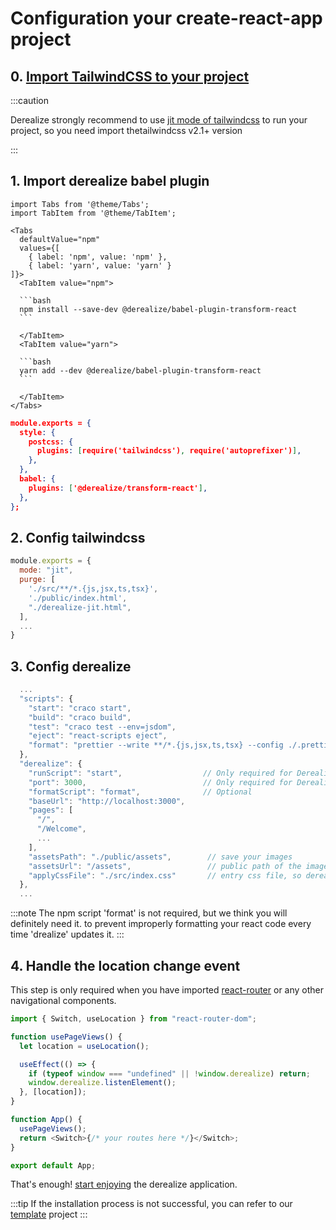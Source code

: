 # Configuration your create-react-app project

## 0. [Import TailwindCSS to your project](https://tailwindcss.com/docs/guides/create-react-app)

:::caution

Derealize strongly recommend to use [jit mode of tailwindcss](https://tailwindcss.com/docs/just-in-time-mode#enabling-jit-mode) to run your project, so you need import thetailwindcss v2.1+ version

:::

## 1. Import derealize babel plugin

````mdx-code-block
import Tabs from '@theme/Tabs';
import TabItem from '@theme/TabItem';

<Tabs
  defaultValue="npm"
  values={[
    { label: 'npm', value: 'npm' },
    { label: 'yarn', value: 'yarn' }
]}>
  <TabItem value="npm">

  ```bash
  npm install --save-dev @derealize/babel-plugin-transform-react
  ```

  </TabItem>
  <TabItem value="yarn">

  ```bash
  yarn add --dev @derealize/babel-plugin-transform-react
  ```

  </TabItem>
</Tabs>
````

```json title="./craco.config.js" {8}
module.exports = {
  style: {
    postcss: {
      plugins: [require('tailwindcss'), require('autoprefixer')],
    },
  },
  babel: {
    plugins: ['@derealize/transform-react'],
  },
};
```

## 2. Config tailwindcss

```js title="./tailwind.config.js" {2,6}
module.exports = {
  mode: "jit",
  purge: [
    './src/**/*.{js,jsx,ts,tsx}',
    './public/index.html',
    "./derealize-jit.html",
  ],
  ...
}
```

## 3. Config derealize

```js title="./package.json" {7,9-22}
  ...
  "scripts": {
    "start": "craco start",
    "build": "craco build",
    "test": "craco test --env=jsdom",
    "eject": "react-scripts eject",
    "format": "prettier --write **/*.{js,jsx,ts,tsx} --config ./.prettierrc"  // Optional
  },
  "derealize": {
    "runScript": "start",                  // Only required for Derealize Studio with node runtime
    "port": 3000,                          // Only required for Derealize Studio with node runtime
    "formatScript": "format",              // Optional
    "baseUrl": "http://localhost:3000",
    "pages": [
      "/",
      "/Welcome",
      ...
    ],
    "assetsPath": "./public/assets",        // save your images
    "assetsUrl": "/assets",                 // public path of the images
    "applyCssFile": "./src/index.css"       // entry css file, so derealize can be parsed @apply
  },
  ...
```

:::note
The npm script 'format' is not required, but we think you will definitely need it. to prevent improperly formatting your react code every time 'drealize' updates it.
:::

## 4. Handle the location change event

This step is only required when you have imported [react-router](https://reactrouter.com/) or any other navigational components.

```js title="./src/App.tsx" {3-10,13}
import { Switch, useLocation } from "react-router-dom";

function usePageViews() {
  let location = useLocation();

  useEffect(() => {
    if (typeof window === "undefined" || !window.derealize) return;
    window.derealize.listenElement();
  }, [location]);
}

function App() {
  usePageViews();
  return <Switch>{/* your routes here */}</Switch>;
}

export default App;
```

That's enough! [start enjoying](./import) the derealize application.

:::tip
If the installation process is not successful, you can refer to our [template](https://github.com/Derealize/cra-template) project
:::
